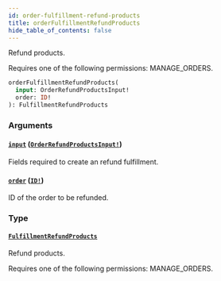 ```yaml
---
id: order-fulfillment-refund-products
title: orderFulfillmentRefundProducts
hide_table_of_contents: false
---
```


Refund products.

Requires one of the following permissions: MANAGE_ORDERS.

```graphql
orderFulfillmentRefundProducts(
  input: OrderRefundProductsInput!
  order: ID!
): FulfillmentRefundProducts
```

### Arguments

#### [`input`](#) ([`OrderRefundProductsInput!`](../../../developer/api-reference/inputs/order-refund-products-input))

Fields required to create an refund fulfillment.

#### [`order`](#) ([`ID!`](../../../developer/api-reference/scalars/id))

ID of the order to be refunded.

### Type

#### [`FulfillmentRefundProducts`](../../../developer/api-reference/objects/fulfillment-refund-products)

Refund products.

Requires one of the following permissions: MANAGE_ORDERS.
